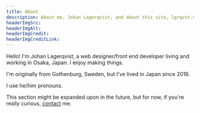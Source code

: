 ```yaml
---
title: About
description: About me, Johan Lagerqvist, and about this site, lgrqvst.com
headerImgSrc:
headerImgAlt:
headerImgCredit:
headerImgCreditLink:
---
```


Hello! I'm Johan Lagerqvist, a web designer/front end developer living and working in Osaka, Japan. I enjoy making things.

I'm originally from Gothenburg, Sweden, but I've lived in Japan since 2016.

I use he/him pronouns.

This section might be expanded upon in the future, but for now, if you're really curious, [contact](/contact) me.
